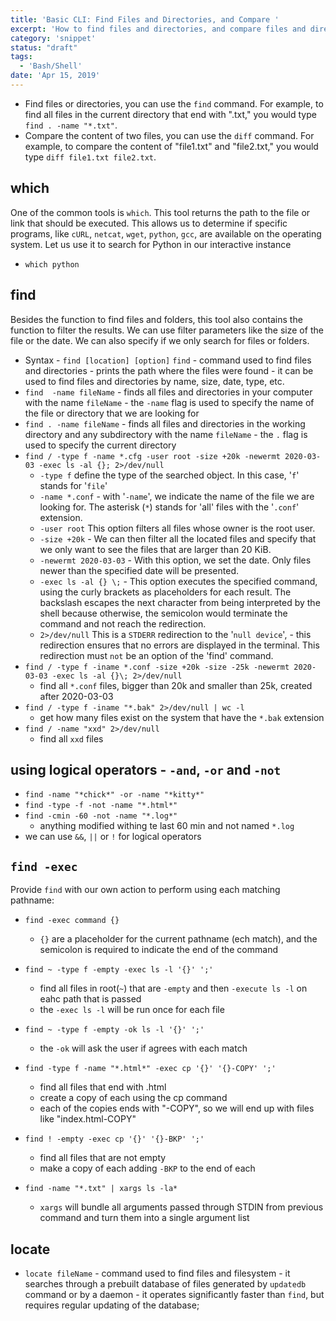 ```yaml
---
title: 'Basic CLI: Find Files and Directories, and Compare '
excerpt: 'How to find files and directories, and compare files and directories.'
category: 'snippet'
status: "draft"
tags:
  - 'Bash/Shell'
date: 'Apr 15, 2019'
---
```


- Find files or directories, you can use the `find` command. For example, to find all files in the current directory that end with ".txt," you would type `find . -name "*.txt"`.
- Compare the content of two files, you can use the `diff` command. For example, to compare the content of "file1.txt" and "file2.txt," you would type `diff file1.txt file2.txt`.

## which

One of the common tools is `which`. This tool returns the path to the file or link that should be executed. This allows us to determine if specific programs, like `cURL`, `netcat`, `wget`, `python`, `gcc`, are available on the operating system. Let us use it to search for Python in our interactive instance

- `which python`

## find

Besides the function to find files and folders, this tool also contains the function to filter the results. We can use filter parameters like the size of the file or the date. We can also specify if we only search for files or folders.

- Syntax - `find [location] [option]`
  `find` - command used to find files and directories - prints the path where the files were found - it can be used to find files and directories by name, size, date, type, etc.
- `find  -name fileName` - finds all files and directories in your computer with the name `fileName` - the `-name` flag is used to specify the name of the file or directory that we are looking for
- `find . -name fileName` - finds all files and directories in the working directory and any subdirectory with the name `fileName` - the `.` flag is used to specify the current directory
- `find / -type f -name *.cfg -user root -size +20k -newermt 2020-03-03 -exec ls -al {}; 2>/dev/null`
  - `-type f` define the type of the searched object. In this case, '`f`' stands for '`file`'
  - `-name *.conf` - with '`-name`', we indicate the name of the file we are looking for. The asterisk (`*`) stands for 'all' files with the '`.conf`' extension.
  - `-user root` This option filters all files whose owner is the root user.
  - `-size +20k` - We can then filter all the located files and specify that we only want to see the files that are larger than 20 KiB.
  - `-newermt 2020-03-03` - With this option, we set the date. Only files newer than the specified date will be presented.
  - `-exec ls -al {} \;` - This option executes the specified command, using the curly brackets as placeholders for each result. The backslash escapes the next character from being interpreted by the shell because otherwise, the semicolon would terminate the command and not reach the redirection.
  - `2>/dev/null` This is a `STDERR` redirection to the '`null device`', - this redirection ensures that no errors are displayed in the terminal. This redirection must `not` be an option of the 'find' command.
- `find / -type f -iname *.conf -size +20k -size -25k -newermt 2020-03-03 -exec ls -al {}\; 2>/dev/null`
  - find all `*.conf` files, bigger than 20k and smaller than 25k, created after 2020-03-03
- `find / -type f -iname "*.bak" 2>/dev/null | wc -l`
  - get how many files exist on the system that have the `*.bak` extension
- `find / -name "xxd" 2>/dev/null`
  - find all `xxd` files

## using logical operators - `-and`, `-or` and `-not`

- `find -name "*chick*" -or -name "*kitty*"`
- `find -type -f -not -name "*.html*"`
- `find -cmin -60 -not -name "*.log*"`
  - anything modified withing te last 60 min and not named `*.log`
- we can use `&&`, `||` or `!` for logical operators

## `find -exec`

Provide `find` with our own action to perform using each matching pathname:

- `find -exec command {}`
  - `{}` are a placeholder for the current pathname (ech match), and the semicolon is required to indicate the end of the command
- `find ~ -type f -empty -exec ls -l '{}' ';'`
  - find all files in root(`~`) that are `-empty` and then `-execute ls -l` on eahc path that is passed
  - the `-exec ls -l` will be run once for each file
- `find ~ -type f -empty -ok ls -l '{}' ';'`
  - the `-ok` will ask the user if agrees with each match
- `find -type f -name "*.html*" -exec cp '{}' '{}-COPY' ';'`
  - find all files that end with .html
  - create a copy of each using the cp command
  - each of the copies ends with "-COPY", so we will end up with files like "index.html-COPY"
- `find ! -empty -exec cp '{}' '{}-BKP' ';'`
  - find all files that are not empty
  - make a copy of each adding `-BKP` to the end of each
- `find -name "*.txt" | xargs ls -la*`

  - `xargs` will bundle all arguments passed through STDIN from previous command and turn them into a single argument list

## locate

- `locate fileName` - command used to find files and filesystem - it searches through a prebuilt database of files generated by `updatedb` command or by a daemon - it operates significantly faster than `find`, but requires regular updating of the database;